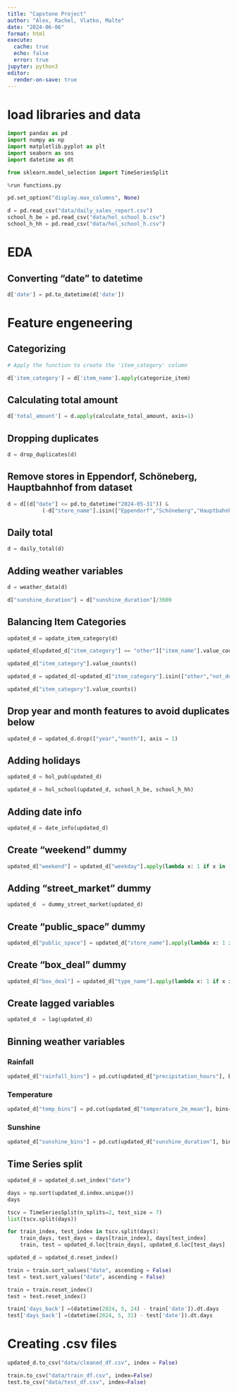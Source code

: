 ```yaml
---
title: "Capstone Project"
author: "Alex, Rachel, Vlatko, Malte"
date: "2024-06-06"
format: html
execute: 
  cache: true
  echo: false
  error: true
jupyter: python3
editor:
  render-on-save: true
---
```


# load libraries and data

```python
import pandas as pd
import numpy as np
import matplotlib.pyplot as plt
import seaborn as sns
import datetime as dt

from sklearn.model_selection import TimeSeriesSplit
```


```python
%run functions.py
```

```python
pd.set_option("display.max_columns", None)
```

```python
d = pd.read_csv("data/daily_sales_report.csv")
school_h_be = pd.read_csv("data/hol_school_b.csv")
school_h_hh = pd.read_csv("data/hol_school_h.csv")
```


# EDA 


## Converting "date" to datetime 

```python
d['date'] = pd.to_datetime(d['date'])
```



# Feature engeneering 

## Categorizing

```python

# Apply the function to create the 'item_category' column

d['item_category'] = d['item_name'].apply(categorize_item)
```




## Calculating total amount

```python
d['total_amount'] = d.apply(calculate_total_amount, axis=1)
```


## Dropping duplicates

```python
d = drop_duplicates(d)
```



## Remove stores in Eppendorf, Schöneberg, Hauptbahnhof from dataset 

```python
d = d[(d["date"] <= pd.to_datetime("2024-05-31")) &
           (-d["store_name"].isin(["Eppendorf","Schöneberg","Hauptbahnhof"]))]
```


## Daily total 

```python
d = daily_total(d)
```



## Adding weather variables

```python
d = weather_data(d)
```

```python
d["sunshine_duration"] = d["sunshine_duration"]/3600
```



## Balancing Item Categories

```python

updated_d = update_item_category(d)

```


```python
updated_d[updated_d["item_category"] == "other"]["item_name"].value_counts()
```


```python
updated_d["item_category"].value_counts()
```


```python
updated_d = updated_d[~updated_d["item_category"].isin(["other","not_donut"])].reset_index(drop = True)
```


```python
updated_d["item_category"].value_counts()
```



## Drop year and month features to avoid duplicates below

```python
updated_d = updated_d.drop(["year","month"], axis = 1)
```


## Adding holidays

```python
updated_d = hol_pub(updated_d)
```

```python
updated_d = hol_school(updated_d, school_h_be, school_h_hh)
```



## Adding date info

```python
updated_d = date_info(updated_d)
```




## Create "weekend" dummy

```python
updated_d["weekend"] = updated_d["weekday"].apply(lambda x: 1 if x in [5,6] else 0)
```


## Adding "street_market" dummy

```python
updated_d  = dummy_street_market(updated_d)
```


## Create "public_space" dummy

```python
updated_d["public_space"] = updated_d["store_name"].apply(lambda x: 1 if x in ["Potsdamer","Altona","KaDeWe","Hamburg Hauptbahnhof","Mitte"] else 0)
```



## Create "box_deal" dummy

```python
updated_d["box_deal"] = updated_d["type_name"].apply(lambda x: 1 if x in "box" else 0)
```


## Create lagged variables

```python
updated_d  = lag(updated_d)
```



## Binning weather variables

### Rainfall

```python
updated_d["rainfall_bins"] = pd.cut(updated_d["precipitation_hours"], bins=[updated_d["precipitation_hours"].min() - 1, 4, 8, 12, 16, updated_d["precipitation_hours"].max() + 1], labels = ["0-4 hrs", "4-8 hrs" ,"8-12 hrs", "12-16 hrs", "> 16 hrs"])
```



### Temperature

```python
updated_d["temp_bins"] = pd.cut(updated_d["temperature_2m_mean"], bins=[updated_d["temperature_2m_mean"].min() - 1, 0, 10, 15, 20, 25, d["temperature_2m_mean"].max() + 1], labels = ["< 0°C", "0 - 10°C", "10 - 15°C", "15 - 20°C", "20 - 25°C", "> 25°C"])
```


### Sunshine

```python
updated_d["sunshine_bins"] = pd.cut(updated_d["sunshine_duration"], bins=[updated_d["sunshine_duration"].min() - 1, 4, 8, 12, d["sunshine_duration"].max() + 1], labels = ["0-4 hrs", "4-8 hrs", "8-12 hrs", "> 12 hrs"])
```




## Time Series split

```python
updated_d = updated_d.set_index("date")
```

```python
days = np.sort(updated_d.index.unique())
days
```

```python
tscv = TimeSeriesSplit(n_splits=2, test_size = 7)
list(tscv.split(days))
```


```python
for train_index, test_index in tscv.split(days):
    train_days, test_days = days[train_index], days[test_index]
    train, test = updated_d.loc[train_days], updated_d.loc[test_days]

```

```python
updated_d = updated_d.reset_index()
```


```python
train = train.sort_values("date", ascending = False)
test = test.sort_values("date", ascending = False)
```

```python
train = train.reset_index()
test = test.reset_index()
```


```python
train['days_back'] =(datetime(2024, 5, 24) - train['date']).dt.days
test['days_back'] =(datetime(2024, 5, 31) - test['date']).dt.days
```


# Creating .csv files

```python
updated_d.to_csv("data/cleaned_df.csv", index = False)

train.to_csv("data/train_df.csv", index=False)
test.to_csv("data/test_df.csv", index=False)
```